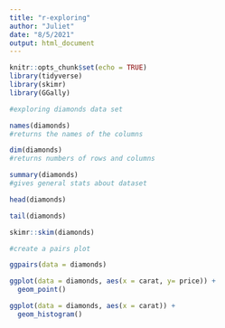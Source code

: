 ```yaml
---
title: "r-exploring"
author: "Juliet"
date: "8/5/2021"
output: html_document
---
```


```r
knitr::opts_chunk$set(echo = TRUE)
library(tidyverse)
library(skimr)
library(GGally)
```


```r
#exploring diamonds data set

names(diamonds)
#returns the names of the columns

dim(diamonds)
#returns numbers of rows and columns

summary(diamonds)
#gives general stats about dataset

head(diamonds)

tail(diamonds)

skimr::skim(diamonds)

```

```r
#create a pairs plot

ggpairs(data = diamonds)


```


```r
ggplot(data = diamonds, aes(x = carat, y= price)) +
  geom_point()
```

```r
ggplot(data = diamonds, aes(x = carat)) +
  geom_histogram()
```






